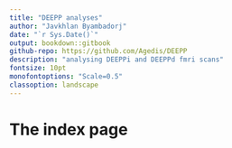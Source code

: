 ```yaml
---
title: "DEEPP analyses"
author: "Javkhlan Byambadorj"
date: "`r Sys.Date()`"
output: bookdown::gitbook
github-repo: https://github.com/Agedis/DEEPP
description: "analysing DEEPPi and DEEPPd fmri scans"
fontsize: 10pt
monofontoptions: "Scale=0.5"
classoption: landscape
---
```


# The index page
